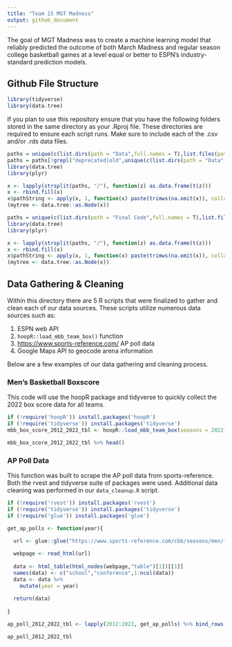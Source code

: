 ```yaml
---
title: "Team 15 MGT Madness"
output: github_document
---
```


The goal of MGT Madness was to create a machine learning model that reliably predicted the outcome of both March Madness and regular season college basketball games at a level equal or better to ESPN's industry-standard prediction models.

## Github File Structure

```r
library(tidyverse)
library(data.tree)
```

If you plan to use this repository ensure that you have the following folders stored in the same directory as your .Rproj file. These directories are required to ensure each script runs. Make sure to include each of the .csv and/or .rds data files.

```r
paths = unique(c(list.dirs(path = "Data",full.names = T),list.files(path = "Data",full.names = T,recursive = TRUE)))
paths = paths[!grepl("deprecated|old",unique(c(list.dirs(path = "Data",full.names = T),list.files(path = "Data",full.names = T,recursive = TRUE))))]
library(data.tree)
library(plyr)

x <- lapply(strsplit(paths, "/"), function(z) as.data.frame(t(z)))
x <- rbind.fill(x)
x$pathString <- apply(x, 1, function(x) paste(trimws(na.omit(x)), collapse="/"))
(mytree <- data.tree::as.Node(x))

```

```r
paths = unique(c(list.dirs(path = "Final Code",full.names = T),list.files(path = "Final Code",full.names = T,recursive = TRUE)))
library(data.tree)
library(plyr)

x <- lapply(strsplit(paths, "/"), function(z) as.data.frame(t(z)))
x <- rbind.fill(x)
x$pathString <- apply(x, 1, function(x) paste(trimws(na.omit(x)), collapse="/"))
(mytree <- data.tree::as.Node(x))

```

## Data Gathering & Cleaning

Within this directory there are 5 R scripts that were finalized to gather and clean each of our data sources. These scripts utilize numerous data sources such as:

1.  ESPN web API
2.   `hoopR::load_mbb_team_box()` function
3.  <https://www.sports-reference.com/> AP poll data
4.  Google Maps API to geocode arena information

Below are a few examples of our data gathering and cleaning process.

### Men's Basketball Boxscore

This code will use the hoopR package and tidyverse to quickly collect the 2022 box score data for all teams.

```r
if (!require('hoopR')) install.packages('hoopR')
if (!require('tidyverse')) install.packages('tidyverse')
mbb_box_score_2012_2022_tbl <- hoopR::load_mbb_team_box(seasons = 2022)

mbb_box_score_2012_2022_tbl %>% head()
```

### AP Poll Data

This function was built to scrape the AP poll data from sports-reference. Both the rvest and tidyverse suite of packages were used. Additional data cleaning was performed in our `data_cleanup.R` script.

```r
if (!require('rvest')) install.packages('rvest')
if (!require('tidyverse')) install.packages('tidyverse')
if (!require('glue')) install.packages('glue')

get_ap_polls <- function(year){

  url <- glue::glue("https://www.sports-reference.com/cbb/seasons/men/{year}-polls.html#ap-polls")
  
  webpage <- read_html(url)
  
  data <- html_table(html_nodes(webpage,"table")[1])[[1]]
  names(data) <- c("school","conference",1:ncol(data))
  data <- data %>%
    mutate(year = year)
  
  return(data)
  
}

ap_poll_2012_2022_tbl <- lapply(2012:2022, get_ap_polls) %>% bind_rows()

ap_poll_2012_2022_tbl
```
